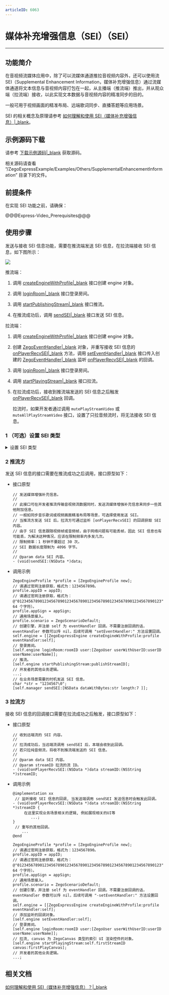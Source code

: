 ```yaml
---
articleID: 6063
---
```

# 媒体补充增强信息（SEI）（SEI）

- - -

## 功能简介

在音视频流媒体应用中，除了可以流媒体通道推拉音视频内容外，还可以使用流 SEI（Supplemental Enhancement Information，媒体补充增强信息）通过流媒体通道将文本信息与音视频内容打包在一起，从主播端（推流端）推出，并从观众端（拉流端）接收，以此实现文本数据与音视频内容的精准同步的目的。  
 
一般可用于视频画面的精准布局、远端歌词同步、直播答题等应用场景。


<div class="mk-hint">


SEI 的相关概念及原理请参考 [如何理解和使用 SEI（媒体补充增强信息）\|_blank](https://doc-zh.zego.im/faq/sei)。 
</div>


## 示例源码下载

请参考 [下载示例源码\|_blank](!DownloadDemo/DownloadDemo) 获取源码。

相关源码请查看 “/ZegoExpressExample/Examples/Others/SupplementalEnhancementInformation” 目录下的文件。


## 前提条件

在实现 SEI 功能之前，请确保：

@@@Express-Video_Prerequisites@@@


## 使用步骤

发送与接收 SEI 信息功能，需要在推流端发送 SEI 信息，在拉流端接收 SEI 信息，如下图所示：

<img src="/Pics/Common/ZegoExpressEngine/send_and_recv_sei_iOS_new.png" />

推流端：

1. 调用 [createEngineWithProfile\|_blank](@createEngineWithProfile) 接口创建 engine 对象。

2. 调用 [loginRoom\|_blank](@loginRoom) 接口登录房间。

3. 调用 [startPublishingStream\|_blank](@startPublishingStream) 接口推流。

4. 在推流成功后，调用 [sendSEI\|_blank](@sendSEI) 接口发送 SEI 信息。

拉流端：

1. 调用 [createEngineWithProfile\|_blank](@createEngineWithProfile) 接口创建 engine 对象。

2. 创建 [ZegoEventHandler\|_blank](@-ZegoEventHandler) 对象，并重写接收 SEI 信息的 [onPlayerRecvSEI\|_blank](@onPlayerRecvSEI) 方法，调用 [setEventHandler\|_blank](@-ZegoEventHandler) 接口传入创建的 [ZegoEventHandler\|_blank](@-ZegoEventHandler) 监听 [onPlayerRecvSEI\|_blank](@onPlayerRecvSEI) 的回调。

3. 调用 [loginRoom\|_blank](@loginRoom) 接口登录房间。

4. 调用 [startPlayingStream\|_blank](@startPlayingStream) 接口拉流。

5. 在拉流成功后，接收到推流端发送的 SEI 信息之后触发 [onPlayerRecvSEI\|_blank](@onPlayerRecvSEI) 回调。

    <div class="mk-hint">

    拉流时，如果开发者通过调用 `mutePlayStreamVideo` 或 `muteAllPlayStreamVideo` 接口，设置了只拉音频流时，将无法接收 SEI 信息。
    </div>

### 1 （可选）设置 SEI 类型

<details class="zg-primary">
    <summary>设置 SEI 类型</summary>

由于 SDK 默认使用 ZEGO 自行定义的 SEI（nalu type = 6, payload type = 243）类型打包，且此类型是 SEI 标准未规定的类型，因此跟视频编码器或者视频文件中的 SEI 不存在冲突。但当开发者需要使用第三方解码器解码时（如 FFmpeg），会导致解不出正确的 SEI，此时需要在推流前调用 [setSEIConfig\|_blank](@setSEIConfig) 接口更换 SDK 发送 SEI 的类型，使用 UserUnregister 的 SEI（nalu type = 6, payload type = 5）类型打包。



<div class="mk-hint">

仅当开发者使用第三方解码器解码 SEI 时需要执行该步骤。  
</div>

- 接口原型

    ```objc
    // 设置媒体增强补充信息（SEI）类型。
    //
    // 必须在推流之前设置。
    //
    // @param config SEI 配置属性。默认使用 ZEGO 定义的 SEI 类型。
    - (void)setSEIConfig:(ZegoSEIConfig *)config;
    ```

- 调用示例

    ```objc
    ZegoSEIConfig *seiConfig = [[ZegoSEIConfig alloc] init];
    // 采用 H.264 的 SEI (nalu type = 6,payload type = 5) 类型打包，因为视频编码器自身会产生 payload type 为 5 的 SEI，或者使用视频文件推流时，视频文件中也可能存在这样的 SEI，所以使用此类型时，用户需要把 uuid + content 当作 buffer 塞给 SEI 发送接口；此时为了区别视频编码器自身产生的 SEI， App 在发送此类型 SEI 时，可以填写业务特定的 uuid（uuid 长度为 16 字节），接收方使用 SDK 解析 payload type 为 5 的 SEI 时，会根据设置的过滤字符串过滤出 uuid相符的 SEI 抛给业务，如果没有设置过滤字符串，SDK 会把所有收到的 SEI 都抛给开发者。
seiConfig.type = ZegoSEITypeUserUnregister;

    [self.engine setSEIConfig:seiConfig];

    // 通过 advancedConfig 设置 uuid 过滤字段，设置之后 SDK 只会抛出前 12 个字节为开发者所设置 uuid 的 SEI。
    ZegoEngineConfig *engineConfig = [[ZegoEngineConfig alloc] init];
    // 其他用户通过 [onPlayerRecvSEI] 收到的 SEI 信息前 12 个字节一定是 zegozegozego，其他会被过滤。
    engineConfig.advancedConfig = @{@"unregister_sei_filter": @"zegozegozego"};

    [ZegoExpressEngine setEngineConfig:engineConfig];

    // 开始推流。
    [self.engine startPublishingStream:@"STREAM_ID"];
    ```
</details>


### 2 推流方

发送 SEI 信息的接口需要在推流成功之后调用，接口原型如下：

- 接口原型

    ```objc
    // 发送媒体增强补充信息。
    //
    // 此接口可在开发者推流传输音视频流数据同时，发送流媒体增强补充信息来同步一些其他附加信息。
    // 一般如同步音乐歌词或视频画面精准布局等场景，可选择使用发送 SEI。
    // 当推流方发送 SEI 后，拉流方可通过监听 [onPlayerRecvSEI] 的回调获取 SEI 内容。
    // 由于 SEI 信息跟随视频帧或音频帧，由于网络问题有可能丢帧，因此 SEI 信息也有可能丢，为解决这种情况，应该在限制频率内多发几次。
    // 限制频率：1 秒钟不要超过 30 次。
    // SEI 数据长度限制为 4096 字节。
    //
    // @param data SEI 内容。
    - (void)sendSEI:(NSData *)data;
    ```

- 调用示例

    ```objc
    ZegoEngineProfile *profile = [ZegoEngineProfile new];
    // 请通过官网注册获取，格式为：1234567890。
    profile.appID = appID; 
    // 请通过官网注册获取，格式为：@"0123456789012345678901234567890123456789012345678901234567890123"（共 64 个字符）。
    profile.appSign = appSign; 
    // 通用场景接入。
    profile.scenario = ZegoScenarioDefault; 
    // 创建引擎，并注册 self 为 eventHandler 回调。不需要注册回调的话，eventHandler 参数可以传 nil，后续可调用 "setEventHandler:" 方法设置回调。
    self.engine = [[ZegoExpressEngine createEngineWithProfile:profile eventHandler:self];
    // 登录房间。
    [self.engine loginRoom:roomID user:[ZegoUser userWithUserID:userID userName:userName]];
    // 推流。
    [self.engine startPublishingStream:publishStreamID];
    // 开发者的其他业务逻辑。
    ...;
    // 在业务场景需要的时机发送 SEI 信息。
    char *str = "1234567\0";
    [self.manager sendSEI:[NSData dataWithBytes:str length:7 ]];
    ```

### 3 拉流方

接收 SEI 信息的回调接口需要在拉流成功之后触发，接口原型如下：

- 接口原型

    ```objc
    // 收到远端流的 SEI 内容。
    //
    // 拉流成功后，当远端流调用 sendSEI 后，本端会收到此回调。
    // 若只拉纯音频流，将收不到推流端发送的 SEI 信息。
    //
    // @param data SEI 内容。
    // @param streamID 拉流的流 ID。
    - (void)onPlayerRecvSEI:(NSData *)data streamID:(NSString *)streamID;
    ```

- 调用示例

    ```objc
    @implementation xx
     // 监听接收 SEI 信息的回调, 当发送端调用 sendSEI 发送信息时会触发此回调。
    - (void)onPlayerRecvSEI:(NSData *)data streamID:(NSString *)streamID {
         在这里实现业务场景相关的逻辑, 例如展现相关的UI等
            ...;
    }
     // 重写的其他回调。
        ...
    @end
  
    ZegoEngineProfile *profile = [ZegoEngineProfile new];
    // 请通过官网注册获取，格式为：1234567890。
    profile.appID = appID; 
    // 请通过官网注册获取，格式为：@"0123456789012345678901234567890123456789012345678901234567890123"（共 64 个字符）。
    profile.appSign = appSign; 
    // 通用场景接入。
    profile.scenario = ZegoScenarioDefault; 
    // 创建引擎，并注册 self 为 eventHandler 回调。不需要注册回调的话，eventHandler 参数可以传 nil，后续可调用 "-setEventHandler:" 方法设置回调。
    self.engine = [[ZegoExpressEngine createEngineWithProfile:profile eventHandler:self];
    // 添加监听的回调对象。
    [self.engine setEventHandler:self];
    // 登录房间。
    [self.engine loginRoom:roomID user:[ZegoUser userWithUserID:userID userName:userName]];
    // 拉流, canvas 为 ZegoCanvas 类型的索引 UI 渲染控件的对象。
    [self.engine startPlayingStream:self.firstStreamID canvas:firstPlayCanvas];
    // 开发者的其他业务逻辑。
    ...;
    ```


## 相关文档

[如何理解和使用 SEI（媒体补充增强信息）？\|_blank](https://doc-zh.zego.im/faq/sei)
